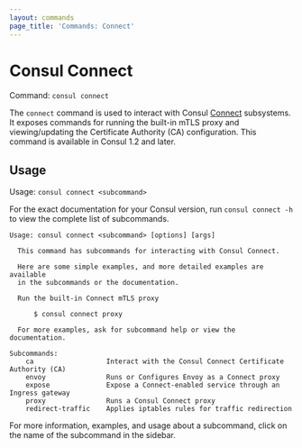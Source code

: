 ```yaml
---
layout: commands
page_title: 'Commands: Connect'
---
```



# Consul Connect

Command: `consul connect`

The `connect` command is used to interact with Consul
[Connect](/docs/connect/intentions) subsystems. It exposes commands for
running the built-in mTLS proxy and viewing/updating the Certificate Authority
(CA) configuration. This command is available in Consul 1.2 and later.

## Usage

Usage: `consul connect <subcommand>`

For the exact documentation for your Consul version, run `consul connect -h` to view
the complete list of subcommands.

```text
Usage: consul connect <subcommand> [options] [args]

  This command has subcommands for interacting with Consul Connect.

  Here are some simple examples, and more detailed examples are available
  in the subcommands or the documentation.

  Run the built-in Connect mTLS proxy

      $ consul connect proxy

  For more examples, ask for subcommand help or view the documentation.

Subcommands:
    ca                  Interact with the Consul Connect Certificate Authority (CA)
    envoy               Runs or Configures Envoy as a Connect proxy
    expose              Expose a Connect-enabled service through an Ingress gateway
    proxy               Runs a Consul Connect proxy
    redirect-traffic    Applies iptables rules for traffic redirection
```

For more information, examples, and usage about a subcommand, click on the name
of the subcommand in the sidebar.
